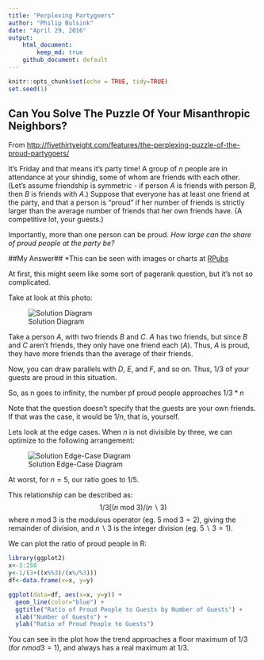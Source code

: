 ```yaml
---
title: "Perplexing Partygoers"
author: "Philip Bulsink"
date: "April 29, 2016"
output: 
    html_document:
        keep_md: true
    github_document: default
---
```


```r
knitr::opts_chunk$set(echo = TRUE, tidy=TRUE)
set.seed(1)
```

## Can You Solve The Puzzle Of Your Misanthropic Neighbors?

From [http://fivethirtyeight.com/features/the-perplexing-puzzle-of-the-proud-partygoers/](http://fivethirtyeight.com/features/the-perplexing-puzzle-of-the-proud-partygoers/)

It's Friday and that means it's party time! A group of $n$ people are in attendance at your shindig, some of whom are friends with each other. (Let's assume friendship is symmetric - if person $A$ is friends with person $B$, then $B$ is friends with $A$.) Suppose that everyone has at least one friend at the party, and that a person is "proud" if her number of friends is strictly larger than the average number of friends that her own friends have. (A competitive lot, your guests.)

Importantly, more than one person can be proud. *How large can the share of proud people at the party be?*

##My Answer##
*This can be seen with images or charts at [RPubs](http://rpubs.com/pbulsink/perplexing_partygoers)

At first, this might seem like some sort of pagerank question, but it's not so complicated. 

Take at look at this photo:

![Solution Diagram](solution.png)

Take a person $A$, with two friends $B$ and $C$. $A$ has two friends, but since $B$ and $C$ aren't friends, they only have one friend each ($A$). Thus, $A$ is proud, they have more friends than the average of their friends. 

Now, you can draw parallels with $D$, $E$, and $F$, and so on. Thus, $1/3$ of your guests are proud in this situation. 

So, as n goes to infinity, the number pf proud people approaches $1/3*n$

Note that the question doesn't specify that the guests are your own friends. If that was the case, it would be $1/n$, that is, yourself.

Lets look at the edge cases. When $n$ is not divisible by three, we can optimize to the following arrangement:

![Solution Edge-Case Diagram](solution_edge.png)

At worst, for $n=5$, our ratio goes to $1/5$. 

This relationship can be described as: $$1/3[(n\;\mathrm{mod}\;3)/(n\backslash 3)$$ where $n\;\mathrm{mod}\;3$ is the modulous operator (eg. $5\;\mathrm{mod}\;3 = 2$), giving the remainder of division, and $n\backslash 3$ is the integer division (eg. $5\backslash 3 = 1$).

We can plot the ratio of proud people in R:
```r
library(ggplot2)
x<-3:250
y<-1/(3+((x%%3)/(x%/%3)))
df<-data.frame(x=x, y=y)

ggplot(data=df, aes(x=x, y=y)) +
  geom_line(color="blue") +
  ggtitle("Ratio of Proud People to Guests by Number of Guests") +
  xlab("Number of Guests") +
  ylab("Ratio of Proud People to Guests")
```

You can see in the plot how the trend approaches a floor maximum of $1/3$ (for $n mod 3 = 1$), and always has a real maximum at $1/3$.


